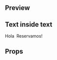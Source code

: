 
<Meta title="Atoms|Text" component={Text} />

## Preview

<Preview>
  <Story name="Text story">
    <Text
      elementType={select('Element type', ['p', 'span'], 'p')}
      children={text('Text', `Hola Reservamos!`)}
      color={select(
        'Color',
        ['primary', 'accent', 'grayStrong', 'grayMedium', 'grayLight', 'info'],
        'grayStrong'
      )}
      weight={select('Weight', ['regular', 'semibold', 'bold'], 'regular')}
      size={select('Size', ['XS', 'S', 'M', 'L', 'XL', 'XXL'], 'M')}
    />
  </Story>
</Preview>

## Text inside text

<Preview>
  <Story name="Text inside text">
    <Text>
      Hola&nbsp;
      <Text
        elementType={select('Element type', ['p', 'span'], 'span')}
        weight={select('Weight', ['regular', 'semibold', 'bold'], 'bold')}
      >
        Reservamos!
      </Text>
    </Text>
  </Story>
</Preview>

## Props

<Props of={Text} />
